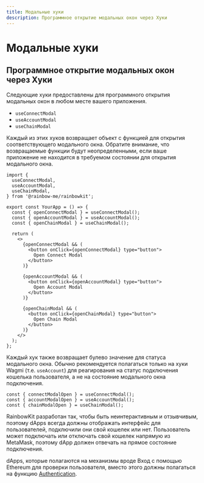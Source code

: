 ```yaml
---
title: Модальные хуки
description: Программное открытие модальных окон через Хуки
---
```


# Модальные хуки

## Программное открытие модальных окон через Хуки

Следующие хуки предоставлены для программного открытия модальных окон в любом месте вашего приложения.

- `useConnectModal`
- `useAccountModal`
- `useChainModal`

Каждый из этих хуков возвращает объект с функцией для открытия соответствующего модального окна. Обратите внимание, что возвращаемые функции будут неопределенными, если ваше приложение не находится в требуемом состоянии для открытия модального окна.

```tsx
import {
  useConnectModal,
  useAccountModal,
  useChainModal,
} from '@rainbow-me/rainbowkit';

export const YourApp = () => {
  const { openConnectModal } = useConnectModal();
  const { openAccountModal } = useAccountModal();
  const { openChainModal } = useChainModal();

  return (
    <>
      {openConnectModal && (
        <button onClick={openConnectModal} type="button">
          Open Connect Modal
        </button>
      )}

      {openAccountModal && (
        <button onClick={openAccountModal} type="button">
          Open Account Modal
        </button>
      )}

      {openChainModal && (
        <button onClick={openChainModal} type="button">
          Open Chain Modal
        </button>
      )}
    </>
  );
};
```

Каждый хук также возвращает булево значение для статуса модального окна. Обычно рекомендуется полагаться только на хуки Wagmi (т.е. `useAccount`) для реагирования на статус подключения кошелька пользователя, а не на состояние модального окна подключения.

```tsx
const { connectModalOpen } = useConnectModal();
const { accountModalOpen } = useAccountModal();
const { chainModalOpen } = useChainModal();
```

RainbowKit разработан так, чтобы быть неинтерактивным и отзывчивым, поэтому dApps всегда должны отображать интерфейс для пользователей, подключили они свой кошелек или нет. Пользователь может подключать или отключать свой кошелек напрямую из MetaMask, поэтому dApp должен отвечать на прямое состояние подключения.

dApps, которые полагаются на механизмы вроде Вход с помощью Ethereum для проверки пользователя, вместо этого должны полагаться на функцию [Authentication](/docs/authentication).
